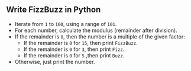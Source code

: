
## Write FizzBuzz in Python

<FizzBuzzRules />

<FizzBuzzCode />

- Iterate from `1` to `100`, using a range of `101`.
- For each number, calculate the modulus (remainder after division).
- If the remainder is `0`, then the number is a multiple of the given factor:
  - If the remainder is `0` for `15`, then print `FizzBuzz`.
  - If the remainder is `0` for `3`, then print `Fizz`.
  - If the remainder is `0` for `5` ,then print `Buzz`.
- Otherwise, just print the number.

